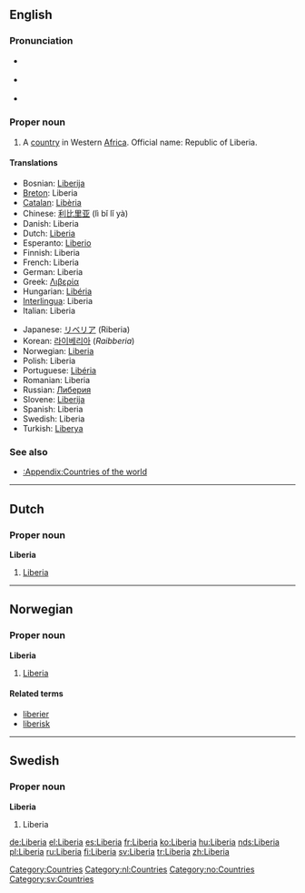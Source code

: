 ==English==
{{wikipedia}}

===Pronunciation===
*{{italbrac|[[RP]]}} {{IPA|/laɪˈbɪəriə/}}
*{{italbrac|US}} {{IPA|/laɪˈbɪriə/}}
*{{rhymes|ɪəriə}}

===Proper noun===
{{en-proper noun}}

# A [[country]] in Western [[Africa]]. Official name: Republic of Liberia.

====Translations====
{{trans-top|country in Western Africa}}
*Bosnian: [[Liberija]] {{f}}
*[[Breton]]: Liberia
*[[Catalan]]: [[Libèria]]
*Chinese: [[利比里亚]] (lì bǐ lǐ yà)
*Danish: Liberia
*Dutch: [[#Dutch|Liberia]] {{n}}
*Esperanto: [[Liberio]]
*Finnish: Liberia
*French: Liberia {{m}}
*German: Liberia
*Greek: [[Λιβερία]] {{f}}
*Hungarian: [[Libéria]]
*[[Interlingua]]: Liberia
*Italian: Liberia {{f}}
{{trans-mid}}
*Japanese: [[リベリア]] (Riberia)
*Korean: [[라이베리아]] (''Raibberia'')
*Norwegian: [[Liberia#Norwegian|Liberia]]
*Polish: Liberia
*Portuguese: [[Libéria]]
*Romanian: Liberia {{f}}
*Russian: [[Либерия]]
*Slovene: [[Liberija]] {{f}}
*Spanish: Liberia
*Swedish: Liberia
*Turkish: [[Liberya]]
{{trans-bottom}}

===See also===
*[[:Appendix:Countries of the world]]

[[Category:Countries]]

----

==Dutch==

===Proper noun===
'''Liberia''' {{n}}

# [[Liberia#English|Liberia]]

[[Category:nl:Countries]]

----

==Norwegian==

===Proper noun===
'''Liberia'''

# [[Liberia#English|Liberia]]

====Related terms====
*[[liberier]]
*[[liberisk]]

[[Category:no:Countries]]

----

==Swedish==

===Proper noun===
'''Liberia'''

# Liberia

[[Category:sv:Countries]]

[[de:Liberia]]
[[el:Liberia]]
[[es:Liberia]]
[[fr:Liberia]]
[[ko:Liberia]]
[[hu:Liberia]]
[[nds:Liberia]]
[[pl:Liberia]]
[[ru:Liberia]]
[[fi:Liberia]]
[[sv:Liberia]]
[[tr:Liberia]]
[[zh:Liberia]]